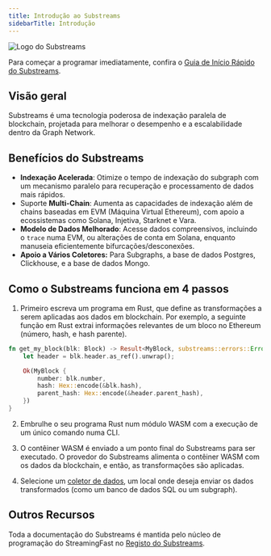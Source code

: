 ```yaml
---
title: Introdução ao Substreams
sidebarTitle: Introdução
---
```


![Logo do Substreams](/img/substreams-logo.png)

Para começar a programar imediatamente, confira o [Guia de Início Rápido do Substreams](/substreams/quick-start/).

## Visão geral

Substreams é uma tecnologia poderosa de indexação paralela de blockchain, projetada para melhorar o desempenho e a escalabilidade dentro da Graph Network.

## Benefícios do Substreams

- **Indexação Acelerada**: Otimize o tempo de indexação do subgraph com um mecanismo paralelo para recuperação e processamento de dados mais rápidos.
- Suporte **Multi-Chain**: Aumenta as capacidades de indexação além de chains baseadas em EVM (Máquina Virtual Ethereum), com apoio a ecossistemas como Solana, Injetiva, Starknet e Vara.
- **Modelo de Dados Melhorado**: Acesse dados compreensivos, incluindo o `trace` numa EVM, ou alterações de conta em Solana, enquanto manuseia eficientemente bifurcações/desconexões.
- **Apoio a Vários Coletores:** Para Subgraphs, a base de dados Postgres, Clickhouse, e a base de dados Mongo.

## Como o Substreams funciona em 4 passos

1. Primeiro escreva um programa em Rust, que define as transformações a serem aplicadas aos dados em blockchain. Por exemplo, a seguinte função em Rust extrai informações relevantes de um bloco no Ethereum (número, hash, e hash parente).

```rust
fn get_my_block(blk: Block) -> Result<MyBlock, substreams::errors::Error> {
    let header = blk.header.as_ref().unwrap();

    Ok(MyBlock {
        number: blk.number,
        hash: Hex::encode(&blk.hash),
        parent_hash: Hex::encode(&header.parent_hash),
    })
}
```

2. Embrulhe o seu programa Rust num módulo WASM com a execução de um único comando numa CLI.

3. O contêiner WASM é enviado a um ponto final do Substreams para ser executado. O provedor do Substreams alimenta o contêiner WASM com os dados da blockchain, e então, as transformações são aplicadas.

4. Selecione um [coletor de dados](https://docs.substreams.dev/how-to-guides/sinks), um local onde deseja enviar os dados transformados (como um banco de dados SQL ou um subgraph).

## Outros Recursos

Toda a documentação do Substreams é mantida pelo núcleo de programação do StreamingFast no [Registo do Substreams](https://docs.substreams.dev).
